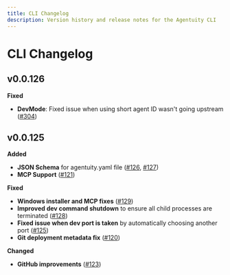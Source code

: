 ```yaml
---
title: CLI Changelog
description: Version history and release notes for the Agentuity CLI
---
```


# CLI Changelog

## v0.0.126

**Fixed**
- **DevMode**: Fixed issue when using short agent ID wasn't going upstream ([#304](https://github.com/agentuity/cli/pull/304))

## v0.0.125

**Added**
- **JSON Schema** for agentuity.yaml file ([#126](https://github.com/agentuity/cli/pull/126), [#127](https://github.com/agentuity/cli/pull/127))
- **MCP Support** ([#121](https://github.com/agentuity/cli/pull/121))

**Fixed**
- **Windows installer and MCP fixes** ([#129](https://github.com/agentuity/cli/pull/129))
- **Improved dev command shutdown** to ensure all child processes are terminated ([#128](https://github.com/agentuity/cli/pull/128))
- **Fixed issue when dev port is taken** by automatically choosing another port ([#125](https://github.com/agentuity/cli/pull/125))
- **Git deployment metadata fix** ([#120](https://github.com/agentuity/cli/pull/120))

**Changed**
- **GitHub improvements** ([#123](https://github.com/agentuity/cli/pull/123))
